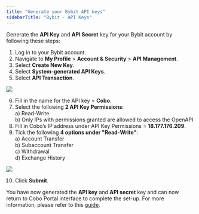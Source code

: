 ```yaml
---
title: "Generate your Bybit API keys"
sidebarTitle: "Bybit - API Keys"
---
```


Generate the **API Key** and **API Secret** key for your Bybit account by following these steps:

1) Log in to your Bybit account.
2) Navigate to **My Profile** > **Account & Security** > **API Management**.
3) Select **Create New Key**.
4) Select **System-generated API Keys**.
5) Select **API Transaction**.

<img src="/images/exchange-wallet/7.png" className="screenshot_modal"/>

6) Fill in the name for the API key = **Cobo**.
7) Select the following **2 API Key Permissions**:<br />
    a) Read-Write<br />
    b) Only IPs with permissions granted are allowed to access the OpenAPI<br />
8) Fill in Cobo’s IP address under API Key Permissions = **18.177.176.209**.
9) Tick the following **4 options under "Read-Write"**:<br />
    a) Account Transfer<br />
    b) Subaccount Transfer<br />
    c) Withdrawal<br />
    d) Exchange History<br />
<img src="/images/exchange-wallet/8.png" className="screenshot_modal"/>

10) Click **Submit**.

You have now generated the **API key** and **API secret** key and can now return to Cobo Portal interface to complete the set-up. For more information, please refer to this [guide](https://www.bybit.com/en/help-center/article/How-to-create-your-API-key).